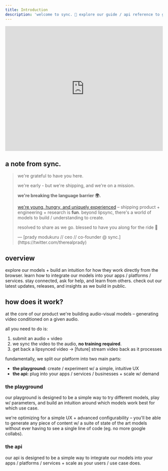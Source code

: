 ```yaml
---
title: Introduction
description: 'welcome to sync. 🚀 explore our guide / api reference to get the most out of our models + apis.'
---
```


<iframe width="100%" height="400" src="https://www.youtube.com/embed/-5ftITKBapY?si=fSO-i7llw90fBPet" title="YouTube video player" frameborder="0" allow="accelerometer; autoplay; clipboard-write; encrypted-media; gyroscope; picture-in-picture; web-share" allowfullscreen></iframe>


## a note from sync.
> we're grateful to have you here.
>
> we're early - but we're shipping, and we're on a mission.
>
> **we're breaking the language barrier 🌍.**
>
> [we're young, hungry, and uniquely experienced](https://www.loom.com/share/42b332287f3d473196d1a0929099e3ea?sid=22953a8c-226b-4d84-b28a-d91e7c771459) – shipping product + engineering + research is **fun**.
> beyond lipsync, there's a world of models to build / understanding to create.
>
> resolved to share as we go. blessed to have you along for the ride 🚀
> <div style={{ marginTop: '20px', fontWeight: 'bold', fontSize: '0.9em', opacity: 0.8 }}>
>   — [prady modukuru // ceo // co-founder @ sync.](https://twitter.com/therealprady)
> </div>


## overview
<CardGroup cols={2} rows={2}>
  <Card
    title="playground"
    icon="screwdriver-wrench"
    href="https://app.synclabs.so/"
  >
    explore our models + build an intuition for how they work directly from the browser.
  </Card>
  <Card
    title="api reference"
    icon="image"
    href="/api-reference"
  >
    learn how to integrate our models into your apps / platforms / services.
  </Card>
  <Card
    title="community"
    icon="image"
    href="https://syncbetatesters.slack.com/ssb/redirect#/shared-invite/email"
  >
    stay connected, ask for help, and learn from others.
  </Card>
  <Card
    title="changelog"
    icon="image"
    href="https://www.youtube.com/playlist?list=PLX8i0P_zBTmdSCgh6Tk1Ahs5nuK6iXFzw"
  >
    check out our latest updates, releases, and insights as we build in public.
  </Card>
</CardGroup>


## how does it work?

at the core of our product we're building audio-visual models – 
generating video conditioned on a given audio.

all you need to do is:
1. submit an audio + video
2. we sync the video to the audio, **no training required**.
3. get back a lipsynced video → [future] stream video back as it processes

fundamentally, we split our platform into two main parts:
- **the playground:** create / experiment w/ a simple, intuitive UX
- **the api:** plug into your apps / services / businesses + scale w/ demand

### the playground
our playground is designed to be a simple way to try different models, play w/ parameters,
and build an intuition around which models work best for which use case.

we're optimizing for a simple UX + advanced configurability – you'll be able to generate
any piece of content w/ a suite of state of the art models
without ever having to see a single line of code (eg. no more google collabs).


### the api
our api is designed to be a simple way to integrate our models into your apps / platforms / services + scale
as your users / use case does.
